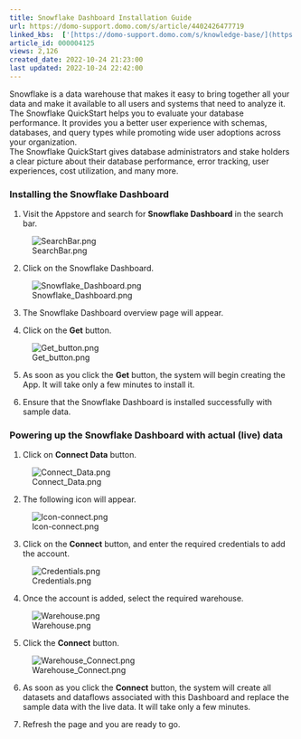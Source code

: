 ```yaml
---
title: Snowflake Dashboard Installation Guide
url: https://domo-support.domo.com/s/article/4402426477719
linked_kbs:  ['[https://domo-support.domo.com/s/knowledge-base/](https://domo-support.domo.com/s/knowledge-base/)', '[https://domo-support.domo.com/s/](https://domo-support.domo.com/s/)', '[https://domo-support.domo.com/s/topic/0TO5w000000ZampGAC](https://domo-support.domo.com/s/topic/0TO5w000000ZampGAC)', '[https://domo-support.domo.com/s/topic/0TO5w000000Zan9GAC](https://domo-support.domo.com/s/topic/0TO5w000000Zan9GAC)', '[https://domo-support.domo.com/s/article/4402426477719](https://domo-support.domo.com/s/article/4402426477719)', '[https://domo-support.domo.com/s/topic/0TO5w000000Zan9GAC/available-apps](https://domo-support.domo.com/s/topic/0TO5w000000Zan9GAC/available-apps)', '[https://domo-support.domo.com/s/article/360043429933](https://domo-support.domo.com/s/article/360043429933)', '[https://domo-support.domo.com/s/article/360043429953](https://domo-support.domo.com/s/article/360043429953)', '[https://domo-support.domo.com/s/article/360042925494](https://domo-support.domo.com/s/article/360042925494)', '[https://domo-support.domo.com/s/article/360043429913](https://domo-support.domo.com/s/article/360043429913)', '[https://domo-support.domo.com/s/article/4408174643607](https://domo-support.domo.com/s/article/4408174643607)', '[https://domo-support.domo.com/s/login/](https://domo-support.domo.com/s/login/)']
article_id: 000004125
views: 2,126
created_date: 2022-10-24 21:23:00
last updated: 2022-10-24 22:42:00
---
```




Snowflake is a data warehouse that makes it easy to bring together all your data and make it available to all users and systems that need to analyze it. The Snowflake QuickStart helps you to evaluate your database performance. It provides you a better user experience with schemas, databases, and query types while promoting wide user adoptions across your organization.  
The Snowflake QuickStart gives database administrators and stake holders a clear picture about their database performance, error tracking, user experiences, cost utilization, and many more.


### Installing the Snowflake Dashboard


1. Visit the Appstore and search for **Snowflake Dashboard** in the search bar.


![SearchBar.png](SearchBar.png)


2. Click on the Snowflake Dashboard.


![Snowflake_Dashboard.png](Snowflake_Dashboard.png)


3. The Snowflake Dashboard overview page will appear.


4. Click on the **Get** button.


![Get_button.png](Get_button.png)


5. As soon as you click the **Get** button, the system will begin creating the App. It will take only a few minutes to install it.


6. Ensure that the Snowflake Dashboard is installed successfully with sample data.


### Powering up the Snowflake Dashboard with actual (live) data


1. Click on **Connect Data** button.


![Connect_Data.png](Connect_Data.png)


2. The following icon will appear.


![Icon-connect.png](Icon-connect.png)


3. Click on the **Connect** button, and enter the required credentials to add the account.


![Credentials.png](Credentials.png)


4. Once the account is added, select the required warehouse.


![Warehouse.png](Warehouse.png)


5. Click the **Connect** button.


![Warehouse_Connect.png](Warehouse_Connect.png)


6. As soon as you click the **Connect** button, the system will create all datasets and dataflows associated with this Dashboard and replace the sample data with the live data. It will take only a few minutes.


7. Refresh the page and you are ready to go.

